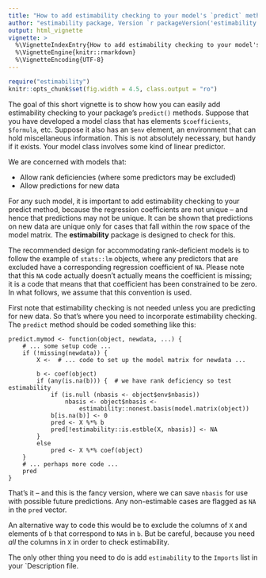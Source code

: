 ```yaml
---
title: "How to add estimability checking to your model's `predict` method"
author: "estimability package, Version `r packageVersion('estimability')`"
output: html_vignette
vignette: >
  %\VignetteIndexEntry{How to add estimability checking to your model's `predict` method}
  %\VignetteEngine{knitr::rmarkdown}
  %\VignetteEncoding{UTF-8}
---
```

```r
require("estimability")
knitr::opts_chunk$set(fig.width = 4.5, class.output = "ro")
```
The goal of this short vignette is to show how you can easily add estimability
checking to your package's `predict()` methods. Suppose that you have developed
a model class that has elements `$coefficients`, `$formula`, etc. Suppose it
also has an `$env` element, an environment that can hold miscellaneous
information. This is not absolutely necessary, but handy if it exists. Your
model class involves some kind of linear predictor.

We are concerned with models that:

  * Allow rank deficiencies (where some predictors may be excluded)
  * Allow predictions for new data

For any such model, it is important to add estimability checking to your predict
method, because the regression coefficients are not unique -- and hence that
predictions may not be unique. It can be shown that predictions on new data are
unique only for cases that fall within the row space of the model matrix. The
**estimability** package is designed to check for this.

The recommended design for accommodating rank-deficient models is to follow the
example of `stats::lm` objects, where any predictors that are excluded have a
corresponding regression coefficient of `NA`. Please note that this `NA` code
actually doesn't actually means the coefficient is missing; it is a code that
means that that coefficient has been constrained to be zero. In what follows, we
assume that this convention is used.

First note that estimability checking is not needed unless you are predicting
for new data. So that's where you need to incorporate estimability checking.
The `predict` method should be coded something like this:
```
predict.mymod <- function(object, newdata, ...) {
    # ... some setup code ...
    if (!missing(newdata)) {
        X <-  # ... code to set up the model matrix for newdata ...
        
        b <- coef(object)
        if (any(is.na(b))) {  # we have rank deficiency so test estimability
            if (is.null (nbasis <- object$env$nbasis))
                nbasis <- object$nbasis <-
                    estimability::nonest.basis(model.matrix(object))
            b[is.na(b)] <- 0
            pred <- X %*% b
            pred[!estimability::is.estble(X, nbasis)] <- NA
        }
        else
            pred <- X %*% coef(object)
    }
    # ... perhaps more code ...
    pred
}
```
That's it -- and this is the fancy version, where we can save `nbasis` for use
with possible future predictions. Any non-estimable cases are flagged as `NA`
in the `pred` vector.

An alternative way to code this would be to exclude the columns of `X` and elements of `b` that correspond to `NA`s in `b`. But be careful, because you need *all* the columns in `X` in order to check estimability.

The only other thing you need to do is add `estimability` to the `Imports` list
in your `Description file.
